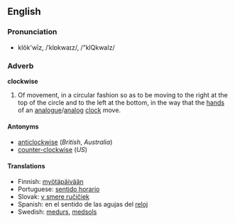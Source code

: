 ==English==
===Pronunciation===
*klŏk'wīz, /ˈklɒkwaɪz/, /"klQkwaIz/

===Adverb===
'''clockwise'''

# Of movement, in a circular fashion so as to be moving to the right at the top of the circle and to the left at the bottom, in the way that the [[hand]]s of an [[analogue]]/[[analog]] [[clock]] move.

====Antonyms====
*[[anticlockwise]] (''British'', ''Australia'')
*[[counter-clockwise]] (''US'')

====Translations====
*Finnish: [[myötäpäivään]]
*Portuguese: [[sentido horario]]
*Slovak: [[v smere ručičiek]]
*Spanish: en el sentido de las agujas del [[reloj]]
*Swedish: [[medurs]], [[medsols]]